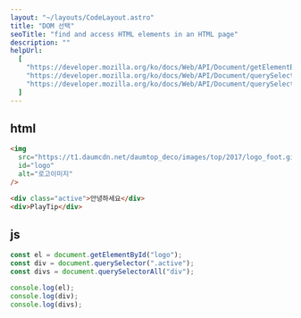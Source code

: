 ```yaml
---
layout: "~/layouts/CodeLayout.astro"
title: "DOM 선택"
seoTitle: "find and access HTML elements in an HTML page"
description: ""
helpUrl:
  [
    "https://developer.mozilla.org/ko/docs/Web/API/Document/getElementById",
    "https://developer.mozilla.org/ko/docs/Web/API/Document/querySelector",
    "https://developer.mozilla.org/ko/docs/Web/API/Document/querySelectorAll",
  ]
---
```


## html

```html
<img
  src="https://t1.daumcdn.net/daumtop_deco/images/top/2017/logo_foot.gif"
  id="logo"
  alt="로고이미지"
/>

<div class="active">안녕하세요</div>
<div>PlayTip</div>
```

## js

```js
const el = document.getElementById("logo");
const div = document.querySelector(".active");
const divs = document.querySelectorAll("div");

console.log(el);
console.log(div);
console.log(divs);
```

